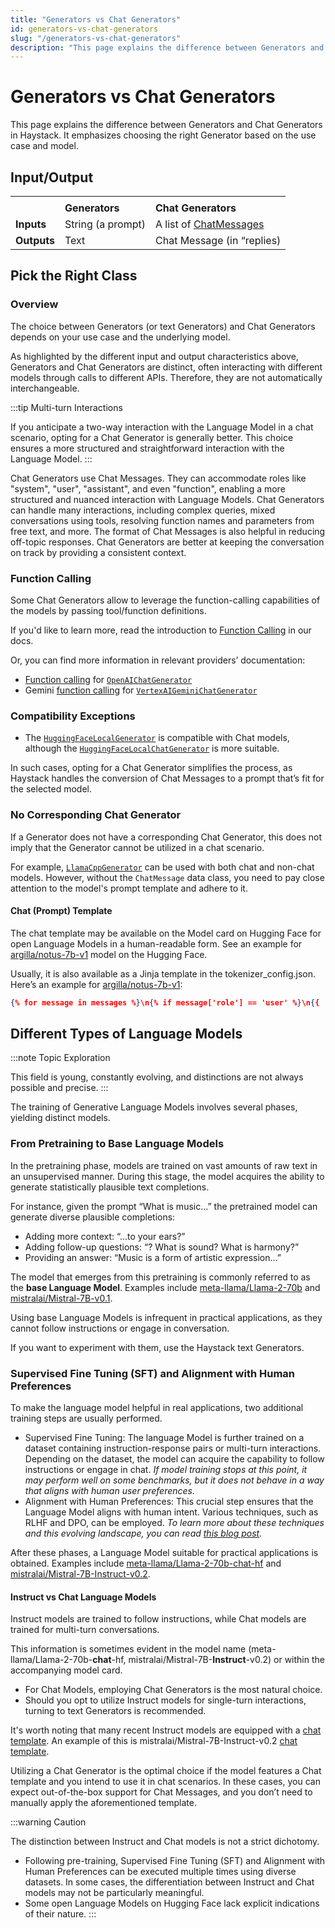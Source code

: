 ```yaml
---
title: "Generators vs Chat Generators"
id: generators-vs-chat-generators
slug: "/generators-vs-chat-generators"
description: "This page explains the difference between Generators and Chat Generators in Haystack. It emphasizes choosing the right Generator based on the use case and model."
---
```


# Generators vs Chat Generators

This page explains the difference between Generators and Chat Generators in Haystack. It emphasizes choosing the right Generator based on the use case and model.

## Input/Output

|  |  |  |
| --- | --- | --- |
|             |                   |                                                          |
|             | **Generators**    | **Chat Generators**                                      |
| **Inputs**  | String (a prompt) | A list of [ChatMessages](../../../concepts/data-classes/chatmessage.mdx) |
| **Outputs** | Text              | Chat Message (in “replies)                               |

## Pick the Right Class

### Overview

The choice between Generators (or text Generators) and Chat Generators depends on your use case and the underlying model.

As highlighted by the different input and output characteristics above, Generators and Chat Generators are distinct, often interacting with different models through calls to different APIs. Therefore, they are not automatically interchangeable.

:::tip Multi-turn Interactions

If you anticipate a two-way interaction with the Language Model in a chat scenario, opting for a Chat Generator is generally better. This choice ensures a more structured and straightforward interaction with the Language Model.
:::

Chat Generators use Chat Messages. They can accommodate roles like "system", "user", "assistant", and even "function", enabling a more structured and nuanced interaction with Language Models. Chat Generators can handle many interactions, including complex queries, mixed conversations using tools, resolving function names and parameters from free text, and more. The format of Chat Messages is also helpful in reducing off-topic responses. Chat Generators are better at keeping the conversation on track by providing a consistent context.

### Function Calling

Some Chat Generators allow to leverage the function-calling capabilities of the models by passing tool/function definitions.

If you'd like to learn more, read the introduction to [Function Calling](function-calling.mdx) in our docs.

Or, you can find more information in relevant providers’ documentation:

- [Function calling](https://platform.openai.com/docs/guides/function-calling) for [`OpenAIChatGenerator`](../openaichatgenerator.mdx)
- Gemini [function calling](https://codelabs.developers.google.com/codelabs/gemini-function-calling#0) for [`VertexAIGeminiChatGenerator`](../vertexaigeminichatgenerator.mdx)

### Compatibility Exceptions

- The [`HuggingFaceLocalGenerator`](../huggingfacelocalgenerator.mdx) is compatible with Chat models, although the [`HuggingFaceLocalChatGenerator`](../huggingfacelocalchatgenerator.mdx) is more suitable.

In such cases, opting for a Chat Generator simplifies the process, as Haystack handles the conversion of Chat Messages to a prompt that’s fit for the selected model.

### No Corresponding Chat Generator

If a Generator does not have a corresponding Chat Generator, this does not imply that the Generator cannot be utilized in a chat scenario.

For example, [`LlamaCppGenerator`](../llamacppgenerator.mdx) can be used with both chat and non-chat models.
However, without the `ChatMessage` data class, you need to pay close attention to the model's prompt template and adhere to it.

#### Chat (Prompt) Template

The chat template may be available on the Model card on Hugging Face for open Language Models in a human-readable form.
See an example for [argilla/notus-7b-v1](https://huggingface.co/argilla/notus-7b-v1#prompt-template) model on the Hugging Face.

Usually, it is also available as a Jinja template in the tokenizer_config.json.
Here’s an example for [argilla/notus-7b-v1](https://huggingface.co/argilla/notus-7b-v1/blob/main/tokenizer_config.json#L34):

```json
{% for message in messages %}\n{% if message['role'] == 'user' %}\n{{ '<|user|>\n' + message['content'] + eos_token }}\n{% elif message['role'] == 'system' %}\n{{ '<|system|>\n' + message['content'] + eos_token }}\n{% elif message['role'] == 'assistant' %}\n{{ '<|assistant|>\n'  + message['content'] + eos_token }}\n{% endif %}\n{% if loop.last and add_generation_prompt %}\n{{ '<|assistant|>' }}\n{% endif %}\n{% endfor %}
```

## Different Types of Language Models

:::note Topic Exploration

This field is young, constantly evolving, and distinctions are not always possible and precise.
:::

The training of Generative Language Models involves several phases, yielding distinct models.

### From Pretraining to Base Language Models

In the pretraining phase, models are trained on vast amounts of raw text in an unsupervised manner. During this stage, the model acquires the ability to generate statistically plausible text completions.

For instance, given the prompt “What is music...” the pretrained model can generate diverse plausible completions:

- Adding more context: “...to your ears?”
- Adding follow-up questions: “? What is sound? What is harmony?”
- Providing an answer: “Music is a form of artistic expression…”

The model that emerges from this pretraining is commonly referred to as the **base Language Model**.
Examples include [meta-llama/Llama-2-70b](https://huggingface.co/meta-llama/Llama-2-70b-hf) and [mistralai/Mistral-7B-v0.1](https://huggingface.co/mistralai/Mistral-7B-v0.1).

Using base Language Models is infrequent in practical applications, as they cannot follow instructions or engage in conversation.

If you want to experiment with them, use the Haystack text Generators.

### Supervised Fine Tuning (SFT) and Alignment with Human Preferences

To make the language model helpful in real applications, two additional training steps are usually performed.

- Supervised Fine Tuning: The language Model is further trained on a dataset containing instruction-response pairs or multi-turn interactions. Depending on the dataset, the model can acquire the capability to follow instructions or engage in chat.
  _If model training stops at this point, it may perform well on some benchmarks, but it does not behave in a way that aligns with human user preferences._
- Alignment with Human Preferences: This crucial step ensures that the Language Model aligns with human intent. Various techniques, such as RLHF and DPO, can be employed.
  _To learn more about these techniques and this evolving landscape, you can read [this blog post](https://ai-scholar.tech/en/articles/rlhf%2FDirect-Preference-Optimization)._

After these phases, a Language Model suitable for practical applications is obtained.
Examples include [meta-llama/Llama-2-70b-chat-hf](https://huggingface.co/meta-llama/Llama-2-70b-chat-hf) and [mistralai/Mistral-7B-Instruct-v0.2](https://huggingface.co/mistralai/Mistral-7B-Instruct-v0.2).

#### Instruct vs Chat Language Models

Instruct models are trained to follow instructions, while Chat models are trained for multi-turn conversations.

This information is sometimes evident in the model name (meta-llama/Llama-2-70b-**chat**-hf, mistralai/Mistral-7B-**Instruct**-v0.2) or within the accompanying model card.

- For Chat Models, employing Chat Generators is the most natural choice.
- Should you opt to utilize Instruct models for single-turn interactions, turning to text Generators is recommended.

It's worth noting that many recent Instruct models are equipped with a [chat template](#chat-prompt-template). An example of this is mistralai/Mistral-7B-Instruct-v0.2 [chat template](https://huggingface.co/mistralai/Mistral-7B-Instruct-v0.2/blob/main/tokenizer_config.json#L42).

Utilizing a Chat Generator is the optimal choice if the model features a Chat template and you intend to use it in chat scenarios. In these cases, you can expect out-of-the-box support for Chat Messages, and you don’t need to manually apply the aforementioned template.

:::warning Caution

The distinction between Instruct and Chat models is not a strict dichotomy.

- Following pre-training, Supervised Fine Tuning (SFT) and Alignment with Human Preferences can be executed multiple times using diverse datasets. In some cases, the differentiation between Instruct and Chat models may not be particularly meaningful.
- Some open Language Models on Hugging Face lack explicit indications of their nature.
:::
